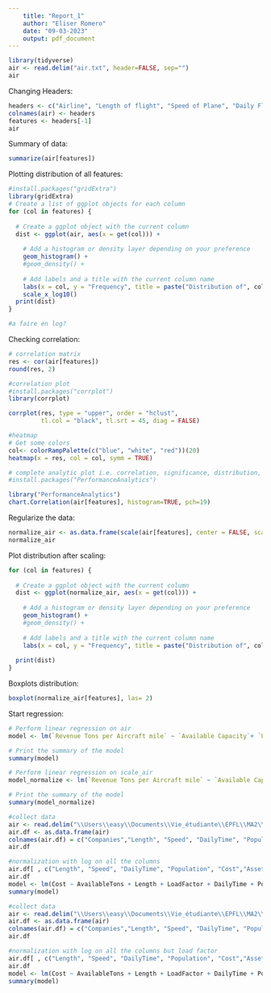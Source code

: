 ```yaml
---
    title: "Report_1"
    author: "Eliser Romero"
    date: "09-03-2023"
    output: pdf_document 
---
```


```r
library(tidyverse)
air <- read.delim("air.txt", header=FALSE, sep="")
air
```

Changing Headers:

```r
headers <- c("Airline", "Length of flight", "Speed of Plane", "Daily Flight Time per plane", "Population served", "Total Operating Cost", "Revenue Tons per Aircraft mile", "Ton-Mile load factor", "Available Capacity", "Total Assets", "Investments and Special Funds", "Adjusted Assets")
colnames(air) <- headers
features <- headers[-1]
air

```

Summary of data:

```r
summarize(air[features])
```

Plotting distribution of all features:

```r
#install.packages("gridExtra")
library(gridExtra)
# Create a list of ggplot objects for each column
for (col in features) {
  
  # Create a ggplot object with the current column
  dist <- ggplot(air, aes(x = get(col))) +
    
    # Add a histogram or density layer depending on your preference
    geom_histogram() +
    #geom_density() +
    
    # Add labels and a title with the current column name
    labs(x = col, y = "Frequency", title = paste("Distribution of", col, "in air"))
    scale_x_log10()
  print(dist)
}

#a faire en log?
```

Checking correlation:

```r
# correlation matrix
res <- cor(air[features])
round(res, 2)

#correlation plot
#install.packages("corrplot")
library(corrplot)

corrplot(res, type = "upper", order = "hclust", 
         tl.col = "black", tl.srt = 45, diag = FALSE)

#heatmap
# Get some colors
col<- colorRampPalette(c("blue", "white", "red"))(20)
heatmap(x = res, col = col, symm = TRUE)

# complete analytic plot i.e. correlation, significance, distribution, 2D linear plot features to features
#install.packages("PerformanceAnalytics")

library("PerformanceAnalytics")
chart.Correlation(air[features], histogram=TRUE, pch=19)
```

Regularize the data:

```r
normalize_air <- as.data.frame(scale(air[features], center = FALSE, scale = apply(air[features], 2, max) - apply(air[features], 2, min)))
normalize_air
```

Plot distribution after scaling:

```r
for (col in features) {
  
  # Create a ggplot object with the current column
  dist <- ggplot(normalize_air, aes(x = get(col))) +
    
    # Add a histogram or density layer depending on your preference
    geom_histogram() +
    #geom_density() +
    
    # Add labels and a title with the current column name
    labs(x = col, y = "Frequency", title = paste("Distribution of", col, "in air"))
    
  print(dist)
}
```

Boxplots distribution:

```r
boxplot(normalize_air[features], las= 2)

```

Start regression:

```r
# Perform linear regression on air
model <- lm(`Revenue Tons per Aircraft mile` ~ `Available Capacity`+ `Length of flight` + `Ton-Mile load factor` +`Daily Flight Time per plane` +`Population served` + `Speed of Plane` + `Total Assets` , data = air)

# Print the summary of the model
summary(model)

```

```r
# Perform linear regression on scale_air
model_normalize <- lm(`Revenue Tons per Aircraft mile` ~ `Available Capacity`+ `Length of flight` + `Ton-Mile load factor` +`Daily Flight Time per plane` +`Population served` + `Speed of Plane` + `Total Assets` , data = normalize_air)

# Print the summary of the model
summary(model_normalize)
```

```r
#collect data
air <- read.delim("\\Users\\easy\\Documents\\Vie_étudiante\\EPFL\\MA2\\Applied_biostatistics\\Assignment1\\air.txt", header=FALSE, sep="")
air.df <- as.data.frame(air) 
colnames(air.df) = c("Companies","Length", "Speed", "DailyTime", "Population", "Cost","Assets", "LoadFactor" , "AvailableTons")
air.df

#normalization with log on all the columns
air.df[ , c("Length", "Speed", "DailyTime", "Population", "Cost","Assets" , "LoadFactor", "AvailableTons")] <- log(as.data.frame(air.df[ , c("Length", "Speed", "DailyTime", "Population", "Cost","Assets" , "LoadFactor", "AvailableTons")]))
air.df
model <- lm(Cost ~ AvailableTons + Length + LoadFactor + DailyTime + Population + Speed + Assets, data = air.df)
summary(model)
```

```r
#collect data
air <- read.delim("\\Users\\easy\\Documents\\Vie_étudiante\\EPFL\\MA2\\Applied_biostatistics\\Assignment1\\air.txt", header=FALSE, sep="")
air.df <- as.data.frame(air) 
colnames(air.df) = c("Companies","Length", "Speed", "DailyTime", "Population", "Cost","Assets", "LoadFactor" , "AvailableTons")
air.df

#normalization with log on all the columns but load factor
air.df[ , c("Length", "Speed", "DailyTime", "Population", "Cost","Assets" , "AvailableTons")] <- log(as.data.frame(air.df[ , c("Length", "Speed", "DailyTime", "Population", "Cost","Assets" , "AvailableTons")]))
air.df
model <- lm(Cost ~ AvailableTons + Length + LoadFactor + DailyTime + Population + Speed + Assets, data = air.df)
summary(model)
```
